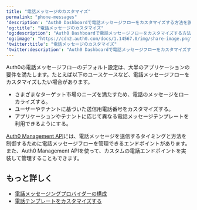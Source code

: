 ```yaml
---
title: "電話メッセージのカスタマイズ"
permalink: "phone-messages"
'description': "Auth0 Dashboardで電話メッセージフローをカスタマイズする方法を説明します。"
'og:title': "電話メッセージのカスタマイズ"
'og:description': "Auth0 Dashboardで電話メッセージフローをカスタマイズする方法を説明します。"
'og:image': "https://cdn2.auth0.com/docs/1.14567.0/img/share-image.png"
'twitter:title': "電話メッセージのカスタマイズ"
'twitter:description': "Auth0 Dashboardで電話メッセージフローをカスタマイズする方法を説明します。"
---
```


Auth0の電話メッセージフローのデフォルト設定は、大半のアプリケーションの要件を満たします。たとえば以下のユースケースなど、電話メッセージフローをカスタマイズしたい場合があります。

* さまざまなターゲット市場のニーズを満たすため、電話のメッセージをローカライズする。
* ユーザーやテナントに基づいた送信用電話番号をカスタマイズする。
* アプリケーションやテナントに応じて異なる電話メッセージテンプレートを利用できるようにする。

[Auth0 Management API](https://auth0.com/docs/api/management/v2)には、電話メッセージを送信するタイミングと方法を制御するために電話メッセージフローを管理できるエンドポイントがあります。また、Auth0 <Tooltip data-tooltip-id="react-containers-DefinitionTooltip-0" href="/ja-jp/glossary?term=management-api" tip="Management API: 顧客が管理タスクを実行できるようにするための製品。" cta="用語集の表示">Management API</Tooltip>を使って、カスタムの電話エンドポイントを実装して管理することもできます。

## もっと詳しく

* [電話メッセージングプロバイダーの構成](/ja-jp/customize/phone-messages/configure-phone-messaging-providers)
* [電話テンプレートをカスタマイズする](/ja-jp/customize/phone-messages/customize-phone-templates)